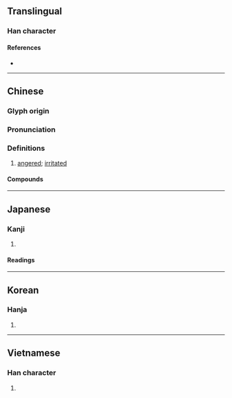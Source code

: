 {{also|悩|恼}}
{{character info/new}}
==Translingual==
{{Han simplified forms|惱|悩|恼}}

===Han character===
{{Han char|rn=61|rad=心|as=09|sn=12|four=92063|canj=PVVW|ids=⿰忄𡿺}}

====References====
* {{Han ref|kx=0392.240|dkj=10856|dj=0728.080|hdz=42332.160|uh=60F1|ud=24817|bh=B46F|bd=46191}}

----

==Chinese==
{{zh-forms|s=恼|alt=㛴}}

===Glyph origin===
{{Han etym}}

===Pronunciation===
{{zh-pron
|m=nǎo
|c=nou5
|h=pfs=nâu
|mn=qz:nó͘/tw,xm,zz:náu/qz,tw:ló/tw:ló͘
|mn_note=nó͘/náu - literary; ló/ló͘ - vernacular
|mc=y
|oc=y
|cat=v
}}

===Definitions===
{{zh-hanzi}}

# [[angered]]; [[irritated]]

====Compounds====
{{zh-der|惱怒|煩惱|苦惱|惱恨}}

----

==Japanese==
{{ja-kanji forms|悩|惱}}

===Kanji===
{{ja-kanji|grade=|rs=心09|shin=悩}}

# {{defn|lang=ja|sort=心09}}

====Readings====
{{ja-readings
|goon=のう<なう
|kanon=どう<だう
|kun=なや-む, なや-ます, なや-ましい, なやみ
}}

----

==Korean==

===Hanja===
{{ko-hanja|hangeul=뇌|eumhun=|rv=noe|mr=noe|y=noy}}

# {{defn|lang=ko|sort=心09}}

----

==Vietnamese==

===Han character===
{{vi-hantu|[[não]], [[náo]]|rs=心09}}

# {{defn|lang=vi|sort=心09}}